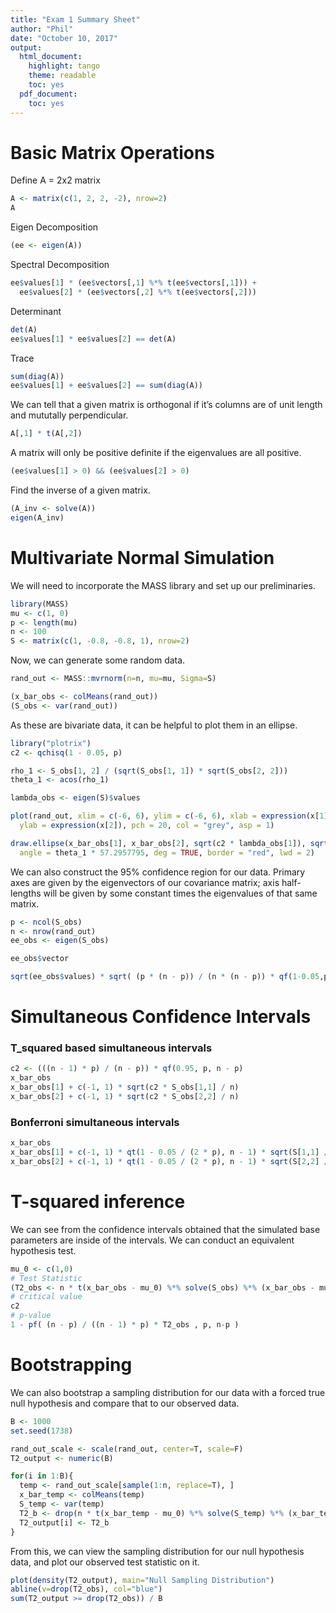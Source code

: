 ```yaml
---
title: "Exam 1 Summary Sheet"
author: "Phil"
date: "October 10, 2017"
output:
  html_document:
    highlight: tango
    theme: readable
    toc: yes
  pdf_document:
    toc: yes
---
```


# Basic Matrix Operations
Define A = 2x2 matrix
```r
A <- matrix(c(1, 2, 2, -2), nrow=2)
A
```
Eigen Decomposition
```r
(ee <- eigen(A))

```
Spectral Decomposition
```r
ee$values[1] * (ee$vectors[,1] %*% t(ee$vectors[,1])) +
  ee$values[2] * (ee$vectors[,2] %*% t(ee$vectors[,2]))

```
Determinant

```r
det(A)
ee$values[1] * ee$values[2] == det(A)
```
Trace
```r
sum(diag(A))
ee$values[1] + ee$values[2] == sum(diag(A))

```
We can tell that a given matrix is orthogonal if it's columns are of unit length and mututally perpendicular.

```r
A[,1] * t(A[,2]) 
```

A matrix will only be positive definite if the eigenvalues are all positive.

```r
(ee$values[1] > 0) && (ee$values[2] > 0)
```

Find the inverse of a given matrix.

```r
(A_inv <- solve(A))
eigen(A_inv)

```


# Multivariate Normal Simulation
We will need to incorporate the MASS library and set up our preliminaries.
```r
library(MASS)
mu <- c(1, 0)
p <- length(mu)
n <- 100
S <- matrix(c(1, -0.8, -0.8, 1), nrow=2)
```

Now, we can generate some random data.

```r
rand_out <- MASS::mvrnorm(n=n, mu=mu, Sigma=S)

(x_bar_obs <- colMeans(rand_out))
(S_obs <- var(rand_out))
```

As these are bivariate data, it can be helpful to plot them in an ellipse.

```r
library("plotrix")
c2 <- qchisq(1 - 0.05, p)

rho_1 <- S_obs[1, 2] / (sqrt(S_obs[1, 1]) * sqrt(S_obs[2, 2]))
theta_1 <- acos(rho_1)

lambda_obs <- eigen(S)$values

plot(rand_out, xlim = c(-6, 6), ylim = c(-6, 6), xlab = expression(x[1]), 
  ylab = expression(x[2]), pch = 20, col = "grey", asp = 1)

draw.ellipse(x_bar_obs[1], x_bar_obs[2], sqrt(c2 * lambda_obs[1]), sqrt(c2 * lambda_obs[2]), 
  angle = theta_1 * 57.2957795, deg = TRUE, border = "red", lwd = 2)
```

We can also construct the 95% confidence region for our data.  Primary axes are given by the eigenvectors of our covariance matrix; axis half-lengths will be given by some constant times the eigenvalues of that same matrix.

```r
p <- ncol(S_obs)
n <- nrow(rand_out)
ee_obs <- eigen(S_obs)

ee_obs$vector

sqrt(ee_obs$values) * sqrt( (p * (n - p)) / (n * (n - p)) * qf(1-0.05,p, n-p )  )

```

# Simultaneous Confidence Intervals

### T_squared based simultaneous intervals

```r
c2 <- (((n - 1) * p) / (n - p)) * qf(0.95, p, n - p)
x_bar_obs
x_bar_obs[1] + c(-1, 1) * sqrt(c2 * S_obs[1,1] / n)
x_bar_obs[2] + c(-1, 1) * sqrt(c2 * S_obs[2,2] / n)

```
### Bonferroni simultaneous intervals

```r
x_bar_obs
x_bar_obs[1] + c(-1, 1) * qt(1 - 0.05 / (2 * p), n - 1) * sqrt(S[1,1] / n)
x_bar_obs[2] + c(-1, 1) * qt(1 - 0.05 / (2 * p), n - 1) * sqrt(S[2,2] / n)

```

# T-squared inference

We can see from the confidence intervals obtained that the simulated base parameters are inside of the intervals.  We can conduct an equivalent hypothesis test.

```r
mu_0 <- c(1,0)
# Test Statistic
(T2_obs <- n * t(x_bar_obs - mu_0) %*% solve(S_obs) %*% (x_bar_obs - mu_0))
# critical value
c2
# p-value
1 - pf( (n - p) / ((n - 1) * p) * T2_obs , p, n-p )
```


# Bootstrapping
We can also bootstrap a sampling distribution for our data with a forced true null hypothesis and compare that to our observed data.

```r
B <- 1000
set.seed(1738)

rand_out_scale <- scale(rand_out, center=T, scale=F)
T2_output <- numeric(B)

for(i in 1:B){
  temp <- rand_out_scale[sample(1:n, replace=T), ]
  x_bar_temp <- colMeans(temp)
  S_temp <- var(temp)
  T2_b <- drop(n * t(x_bar_temp - mu_0) %*% solve(S_temp) %*% (x_bar_temp - mu_0))
  T2_output[i] <- T2_b
}
```

From this, we can view the sampling distribution for our null hypothesis data, and plot our observed test statistic on it.

```r
plot(density(T2_output), main="Null Sampling Distribution")
abline(v=drop(T2_obs), col="blue")
sum(T2_output >= drop(T2_obs)) / B
```

